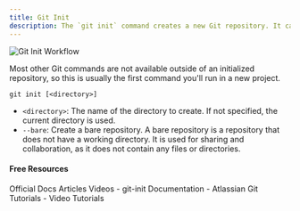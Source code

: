 ```yaml
---
title: Git Init
description: The `git init` command creates a new Git repository. It can be used to convert an existing, unversioned project to a Git repository or initialize a new, empty repository.
---
```


![Git Init Workflow](/images/docs/2-git-basics/git-init-workflow.svg)

Most other Git commands are not available outside of an initialized repository, so this is usually the first command you'll run in a new project.

```
git init [<directory>]
```
- `<directory>`: The name of the directory to create. If not specified, the current directory is used.
- `--bare`: Create a bare repository. A bare repository is a repository that does not have a working directory. It is used for sharing and collaboration, as it does not contain any files or directories.


#### Free Resources

<Tabs defaultValue="official">
<TabsList>
<TabsTrigger value="official">Official Docs</TabsTrigger>
<TabsTrigger value="article">Articles</TabsTrigger>
<TabsTrigger value="video">Videos</TabsTrigger>
</TabsList>

<TabsContent value="official">
<Note type="note" title="official">
- <Link href="https://git-scm.com/docs/git-init">git-init Documentation</Link>
</Note>
</TabsContent>
<TabsContent value="article">
<Note type="note" title="article">
- <Link href="https://www.atlassian.com/git/tutorials/setting-up-a-repository/git-init#:~:text=The%20git%20init%20command%20creates,run%20in%20a%20new%20project.">Atlassian Git Tutorials</Link>
</Note>
</TabsContent>
<TabsContent value="video">
<Note type="note" title="video">
- <Link href="https://www.youtube.com/results?search_query=git+git-init+tutorial">Video Tutorials</Link>
</Note>
</TabsContent>
</Tabs>
